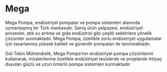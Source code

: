 # Mega

Mega Pompa, endüstriyel pompalar ve pompa sistemleri alanında uzmanlaşmış bir Türk markasıdır. Geniş ürün yelpazesi, endüstriyel prosesler, atık su arıtma ve gıda endüstrisi gibi çeşitli sektörlere yönelik çözümler sunmaktadır. Mega Pompa, özellikle zorlu endüstriyel uygulamalar için tasarlanmış yüksek kaliteli ve güvenilir pompaları ile tanınmaktadır.

Gül-Tekin Mühendislik, Mega Pompa'nın endüstriyel pompa çözümlerini kullanarak, müşterilerine özellikle endüstriyel tesislerde ve projelerde ihtiyaç duyulan güçlü ve uzun ömürlü pompa sistemleri kurmaktadır.